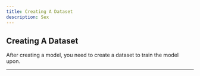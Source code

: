 ```yaml
---
title: Creating A Dataset
description: Sex
---
```


## Creating A Dataset

After creating a model, you need to create a dataset to train the model upon.

---
